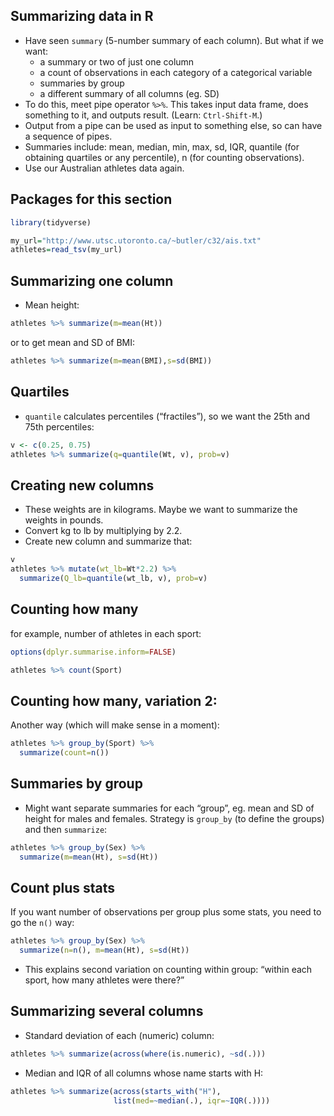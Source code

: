## Summarizing data in R
- Have seen `summary` (5-number summary of each column). But what
if we want:
  - a summary or two of just one column
  - a count of observations in each category of a categorical variable
  - summaries by group
  - a different summary of all columns (eg. SD)
- To do this, meet pipe operator `%>%`. This takes input data frame,
does something to it, and outputs result. (Learn: `Ctrl-Shift-M`.) 
- Output from a pipe can be used as input to something else, so can
have a sequence of pipes.
- Summaries include: mean, median, min, max, sd, IQR, quantile (for
obtaining quartiles or any percentile), n (for counting observations).
- Use our Australian athletes data again.

## Packages for this section

```r
library(tidyverse)
```

```r
my_url="http://www.utsc.utoronto.ca/~butler/c32/ais.txt"
athletes=read_tsv(my_url)
```

## Summarizing one column
- Mean height: 

```r
athletes %>% summarize(m=mean(Ht))
```

or to get mean and SD of BMI:

```r
athletes %>% summarize(m=mean(BMI),s=sd(BMI))
```

## Quartiles

- `quantile` calculates percentiles ("fractiles"), so we want the 25th and 75th
percentiles:

```r
v <- c(0.25, 0.75)
athletes %>% summarize(q=quantile(Wt, v), prob=v)
```


## Creating new columns

- These weights are in kilograms. Maybe we want to summarize the
weights in pounds.
- Convert kg to lb by multiplying by 2.2.
- Create new column and summarize that: 

```r
v
athletes %>% mutate(wt_lb=Wt*2.2) %>%
  summarize(Q_lb=quantile(wt_lb, v), prob=v)
```

## Counting how many
for example, number of athletes in
each sport: 

```r
options(dplyr.summarise.inform=FALSE) 
```


```r
athletes %>% count(Sport)
```

## Counting how many, variation 2:

Another way (which will make sense
in a moment):

\small
```r
athletes %>% group_by(Sport) %>%
  summarize(count=n())
```
\normalsize

## Summaries by group
- Might want separate summaries for each “group”, eg. mean and SD
of height for males and females. Strategy is `group_by` (to define the
groups) and then `summarize`: 

```r
athletes %>% group_by(Sex) %>% 
  summarize(m=mean(Ht), s=sd(Ht))
```

## Count plus stats

If you want number of observations per group plus some stats, you need to go the `n()` way:

```r
athletes %>% group_by(Sex) %>% 
  summarize(n=n(), m=mean(Ht), s=sd(Ht))
```


- This explains second variation on counting within group: “within each
sport, how many athletes were there?”

## Summarizing several columns

- Standard deviation of each (numeric) column: 

\small
```r
athletes %>% summarize(across(where(is.numeric), ~sd(.)))
```
\normalsize

- Median and IQR of all columns whose name starts with H: 

\small
```r
athletes %>% summarize(across(starts_with("H"),
                       list(med=~median(.), iqr=~IQR(.))))
```
\normalsize
